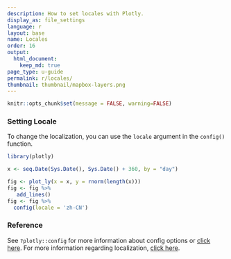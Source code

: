 ```yaml
---
description: How to set locales with Plotly.
display_as: file_settings
language: r
layout: base
name: Locales
order: 16
output:
  html_document:
    keep_md: true
page_type: u-guide
permalink: r/locales/
thumbnail: thumbnail/mapbox-layers.png
---
```


```r
knitr::opts_chunk$set(message = FALSE, warning=FALSE)
```
### Setting Locale
To change the localization, you can use the `locale` argument in the `config()` function. 

```r
library(plotly)

x <- seq.Date(Sys.Date(), Sys.Date() + 360, by = "day")

fig <- plot_ly(x = x, y = rnorm(length(x))) 
fig <- fig %>%
   add_lines() 
fig <- fig %>%
  config(locale = 'zh-CN')
```

### Reference

See `?plotly::config` for more information about config options or [click here](https://plotly.com/r/configuration-options/). For more information regarding localization, [click here](https://github.com/plotly/plotly.js/tree/master/dist#to-include-localization).